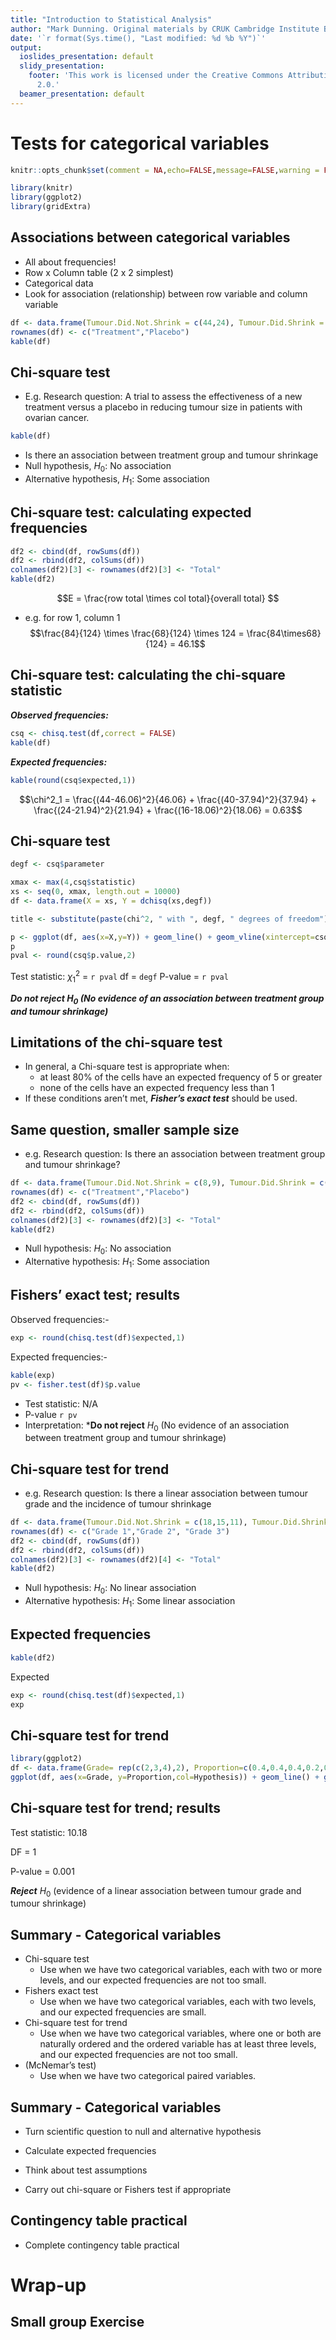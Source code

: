 ```yaml
---
title: "Introduction to Statistical Analysis"
author: "Mark Dunning. Original materials by CRUK Cambridge Institute Bioinformatics Core; tiny.cc/crukStats"
date: '`r format(Sys.time(), "Last modified: %d %b %Y")`'
output: 
  ioslides_presentation: default
  slidy_presentation:
    footer: 'This work is licensed under the Creative Commons Attribution-ShareAlike
      2.0.'
  beamer_presentation: default
---
```


# Tests for categorical variables

```r
knitr::opts_chunk$set(comment = NA,echo=FALSE,message=FALSE,warning = FALSE,fig.height=6)
```


```r
library(knitr)
library(ggplot2)
library(gridExtra)
```


## Associations between categorical variables

- All about frequencies!
- Row x Column table (2 x 2 simplest)
- Categorical data
- Look for association (relationship) between row variable and column variable

```r
df <- data.frame(Tumour.Did.Not.Shrink = c(44,24), Tumour.Did.Shrink = c(40,16))
rownames(df) <- c("Treatment","Placebo")
kable(df)
```

## Chi-square test

- E.g. Research question: A trial to assess the effectiveness of a new treatment versus a placebo in reducing tumour size in patients with ovarian cancer.

```r
kable(df)
```

- Is there an association between treatment group and tumour shrinkage
- Null hypothesis, $H_0$: No association
- Alternative hypothesis, $H_1$: Some association


## Chi-square test: calculating expected frequencies

```r
df2 <- cbind(df, rowSums(df))
df2 <- rbind(df2, colSums(df))
colnames(df2)[3] <- rownames(df2)[3] <- "Total"
kable(df2)
```

$$E = \frac{row total \times col total}{overall total} $$

- e.g. for row 1, column 1
$$\frac{84}{124} \times \frac{68}{124} \times 124 = \frac{84\times68}{124} = 46.1$$

    
## Chi-square test: calculating the chi-square statistic

***Observed frequencies:***

```r
csq <- chisq.test(df,correct = FALSE)
kable(df)
```

***Expected frequencies:***

```r
kable(round(csq$expected,1))
```

$$\chi^2_1 = \frac{(44-46.06)^2}{46.06} + \frac{(40-37.94)^2}{37.94} + \frac{(24-21.94)^2}{21.94} + \frac{(16-18.06)^2}{18.06} = 0.63$$

## Chi-square test

```r
degf <- csq$parameter

xmax <- max(4,csq$statistic)
xs <- seq(0, xmax, length.out = 10000)
df <- data.frame(X = xs, Y = dchisq(xs,degf))

title <- substitute(paste(chi^2, " with ", degf, " degrees of freedom"),list(degf=degf))

p <- ggplot(df, aes(x=X,y=Y)) + geom_line() + geom_vline(xintercept=csq$statistic,col="red") + xlim(0,xmax+1) + ggtitle(title)
p
pval <- round(csq$p.value,2)

```

Test statistic: ${\chi_1}^2$ = `r pval`
df = `degf`
P-value = `r pval`

***Do not reject $H_0$ (No evidence of an association between treatment group and tumour shrinkage)***

## Limitations of the chi-square test

- In general, a Chi-square test is appropriate when:
    + at least 80% of the cells have an expected frequency of 5 or greater
    + none of the cells have an expected frequency less than 1 
- If these conditions aren’t met, ***Fisher’s exact test*** should be used.

## Same question, smaller sample size

- e.g. Research question: Is there an association between treatment group and tumour shrinkage?


```r
df <- data.frame(Tumour.Did.Not.Shrink = c(8,9), Tumour.Did.Shrink = c(3,4))
rownames(df) <- c("Treatment","Placebo")
df2 <- cbind(df, rowSums(df))
df2 <- rbind(df2, colSums(df))
colnames(df2)[3] <- rownames(df2)[3] <- "Total"
kable(df2)
```

- Null hypothesis: $H_0$: No association
- Alternative hypothesis: $H_1$: Some association

## Fishers' exact test; results

Observed frequencies:- 

```r
exp <- round(chisq.test(df)$expected,1)

```

Expected frequencies:-

```r
kable(exp)
pv <- fisher.test(df)$p.value
```

- Test statistic: N/A
- P-value `r pv`
- Interpretation: ***Do not reject** $H_0$ (No evidence of an association between treatment group and tumour shrinkage)

## Chi-square test for trend

- e.g. Research question: Is there a linear association between tumour grade and the incidence of tumour shrinkage

```r
df <- data.frame(Tumour.Did.Not.Shrink = c(18,15,11), Tumour.Did.Shrink = c(5,14,21))
rownames(df) <- c("Grade 1","Grade 2", "Grade 3")
df2 <- cbind(df, rowSums(df))
df2 <- rbind(df2, colSums(df))
colnames(df2)[3] <- rownames(df2)[4] <- "Total"
kable(df2)
```

- Null hypothesis: $H_0$: No linear association
- Alternative hypothesis: $H_1$: Some linear association

## Expected frequencies

```r
kable(df2)
```

Expected

```r
exp <- round(chisq.test(df)$expected,1)
exp
```

## Chi-square test for trend

```r
library(ggplot2)
df <- data.frame(Grade= rep(c(2,3,4),2), Proportion=c(0.4,0.4,0.4,0.2,0.4,0.6), Hypothesis=c(rep("Null",3),rep("Alternative",3)))
ggplot(df, aes(x=Grade, y=Proportion,col=Hypothesis)) + geom_line() + geom_point() + theme_bw()
```

## Chi-square test for trend; results

Test statistic: 10.18

DF = 1

P-value = 0.001

***Reject*** $H_0$ (evidence of a linear association between tumour grade and tumour shrinkage)


## Summary - Categorical variables

- Chi-square test
    + Use when we have two categorical variables, each with two or more levels, and our expected frequencies are not too small. 

- Fishers exact test
    + Use when we have two categorical variables, each with two levels, and our expected frequencies are small. 
 
- Chi-square test for trend
    + Use when we have two categorical variables, where one or both are naturally ordered and the ordered variable has at least three levels, and our expected frequencies are not too small. 

- (McNemar’s test)
    + Use when we have two categorical paired variables.

## Summary - Categorical variables

- Turn scientific question to null and alternative hypothesis

- Calculate expected frequencies

- Think about test assumptions

- Carry out chi-square or Fishers test if appropriate

## Contingency table practical

- Complete contingency table practical

# Wrap-up

## Small group Exercise


